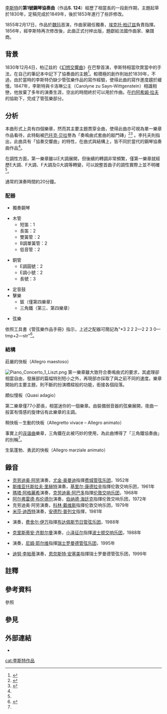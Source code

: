 [[李斯特·费伦茨|李斯特]]的'''第1號鋼琴協奏曲'''（作品'''S. 124'''）經歷了相當長的一段創作期，主題起草於1830年，定稿完成於1849年，後於1853年進行了些許修改。

1855年2月17日，作品於[[魏玛|魏玛]]首演，作曲家親任獨奏，[[埃克托·柏辽兹|埃克托·柏辽兹]]負責指揮。1856年，經李斯特再次修改後，此曲正式付梓出版，題獻給法國作曲家、樂譜商{{le|亨利·李托夫|Henry Litolff}}。

== 背景 ==
1830年12月4日，柏辽兹的《[[幻想交響曲|幻想交響曲]]》在巴黎首演，李斯特相當欣賞當中的手法，在自己的筆記本中記下了協奏曲的主題<ref name=thesis1>{{Cite thesis |degree=碩士 |chapter= |title=李斯特第一號降E大調鋼琴協奏曲之指揮詮釋 |url=https://hdl.handle.net/11296/5t24tb |author=張家怡 |last= |first= |year=2006年6月 |publisher=國立臺灣師範大學 |accessdate= |docket= |oclc= }}</ref>{{rp|13}}。較積極的創作則始於1839年，不過，由於當時的李斯特仍缺少管弦樂作品的寫作經驗，使得此曲的寫作進度趨於緩慢。1847年，李斯特與卡洛琳公主（Carolyne zu Sayn-Wittgenstein）相識相戀，他放棄了多年的演奏生涯，空出的時間終於可以用於作曲。在[[约阿希姆·拉夫|约阿希姆·拉夫]]的協助下，完成了管弦樂部分。

== 分析 ==
本曲形式上具有四個樂章，然而其主要主題貫穿全曲，使得此曲亦可視為單一樂章作品看待，此特點被[[巴托克·贝拉|巴托克·贝拉]]譽為「奏鳴曲式套曲的敲門磚」<ref>{{cite web |title=San Francisco Symphony - Franz (Ferenc) Liszt: Piano Concerto No. 1 in E-flat major |url=https://www.sfsymphony.org/Data/Event-Data/Program-Notes/F/Franz-(Ferenc)-Liszt-Piano-Concerto-No-1-in-E-flat |website=San Francisco Symphony |access-date=19 June 2022 |language=en-us}}</ref><ref>{{cite web |title=biography [v6.0] |url=https://uh.edu/~tkoozin/projects/hitomi/biography.html |website=uh.edu}}</ref>
{{notetag|類似的手法在[[弗朗茨·舒伯特|舒伯特]]《{{le|流浪者幻想曲|Wanderer Fantasy}}》（1822年）便有應用。}}。李托夫則指出，此曲具有「協奏交響曲」的特性，在曲式與結構上，皆不同於當代的鋼琴協奏曲作品<ref name=thesis1/>{{rp|14}}。

在調性方面，第一樂章雖以E{{music|flat}}大調展開，但後續的轉調非常頻繁，僅第一樂章就經歷E大調、F大調、F{{music|sharp}}大調及G大調等轉變，可以說整首曲子的調性實際上並不明確<ref name=thesis1/>{{rp|139}}。

通常的演奏時間約20分鐘。

=== 配器 ===
* 獨奏鋼琴
{{multicol}}
* 木管
** 短笛：1
** 長笛：2
** 雙簧管：2
** B{{music|flat}}調單簧管{{notetag|於第二樂章改使用A調樂器。}}：2
** 低音管：2
{{multicol-break}}
* 銅管
** E{{music|flat}}調圓號：2
** E{{music|flat}}調小號：2
** 長號：3
{{multicol-break}}
* 定音鼓
* 擊樂
** 鈸（僅第四樂章）
** 三角鐵（第三、第四樂章）
{{multicol-break}}
*弦樂
{{multicol-end}}

依照工具書《管弦樂作品手冊》指示，上述之配器可簡記為"*3 2 2 2—2 2 3 0—tmp+2—str"<ref>{{Cite book|title=''ORCHESTRAL MUSIC: A Handbook.''|url=https://archive.org/details/orchestralmusic00dani|last=Daniels|first=David|publisher=Scarecrow Press, Inc.|year=1996|isbn=0-8108-3228-3|location=Lanham|pages=[https://archive.org/details/orchestralmusic00dani/page/n241 229]|edition=3rd ed.}}</ref>。

=== 結構 ===
{{listen|type=music|filename=Liszt;_piano_concerto_No._1,_I._Allegro_Maestoso.ogg|title=第一樂章|filename2=Liszt;_piano_concerto_No._1,_2._quasi_Adagio.ogg|title2=第二樂章|filename3=Liszt;_piano_concerto_No._1,_3._allegro_Vivace.ogg|title3=第三樂章|filename4=Liszt;_piano_concerto_No._1,_4._allegro_Marziale_Animato.ogg|title4=第四樂章|description4=例樂由[[阿图尔·鲁宾斯坦|阿图尔·鲁宾斯坦]]演奏，{{link-hu|多拉蒂·安塔尔|Antal Dorati}}指揮{{link-en|達拉斯交響樂團|Dallas Symphony Orchestra}}。}}

;莊嚴的快板（Allegro maestoso）
[[File:Piano_Concerto_1_Liszt.png|thumb]]
第一樂章雖大致符合奏鳴曲式的要求，其處理卻相當自由，發展部的篇幅特別短小之外，再現部亦採取了與之前不同的速度。樂章開始的主要主題，則不斷的扮演橋樑般的功能，銜接各個段落。

;頗似慢板（Quasi adagio）
第二樂章僅77小節長，相當迷你的一個樂章。由裝備弱音器的弦樂展開，夜曲一般富有情感的旋律佔有此樂章的主調。

;稍快板－生動的快板（Allegretto vivace – Allegro animato）
事實上的[[诙谐曲|诙谐曲]]樂章，三角鐵在此被巧妙的使用，為此曲博得了「三角鐵協奏曲」的別稱<ref name=thesis1/>{{rp|15}}。

;生氣蓬勃、勇武的快板（Allegro marziale animato）

== 錄音 ==
* [[克劳迪奥·阿劳|克劳迪奥·阿劳]]演奏，[[尤金·奥曼迪|尤金·奥曼迪]]指揮[[费城管弦乐团|费城管弦乐团]]，1952年
* [[斯维亚托斯拉夫·里赫特|斯维亚托斯拉夫·里赫特]]演奏，[[基里尔·康德拉辛|基里尔·康德拉辛]]指揮伦敦交响乐团，1961年
* [[瑪塔·阿格麗希|瑪塔·阿格麗希]]演奏，[[克劳迪奥·阿巴多|克劳迪奥·阿巴多]]指揮[[伦敦交响乐团|伦敦交响乐团]]，1968年
* [[阿尔弗雷德·布伦德尔|阿尔弗雷德·布伦德尔]]演奏，[[伯纳德·海廷克|伯纳德·海廷克]]指揮伦敦交响乐团，1972年
* 克劳迪奥·阿劳演奏，[[科林·戴维斯|科林·戴维斯]]指揮伦敦交响乐团，1979年
* [[米莎·迪西特|米莎·迪西特]]演奏，[[安德烈·普列文|安德烈·普列文]]指揮{{le|匹兹堡交响乐团|Pittsburgh Symphony Orchestra}}，1981年
* {{le|佐尔坦·柯奇什|Zoltán Kocsis}}演奏，[[费舍尔·伊万|费舍尔·伊万]]指揮[[布达佩斯节日管弦乐团|布达佩斯节日管弦乐团]]，1988年
* [[克里斯蒂安·齐默尔曼|克里斯蒂安·齐默尔曼]]演奏，[[小泽征尔|小泽征尔]]指揮[[波士顿交响乐团|波士顿交响乐团]]，1988年
* {{le|傑佛瑞·托澤爾|Geoffrey Tozer}}演奏，[[尼姆·耶尔维|尼姆·耶尔维]]指揮[[瑞士罗曼德管弦乐团|瑞士罗曼德管弦乐团]]，1995年
* [[迪努·李帕蒂|迪努·李帕蒂]]演奏，[[恩奈斯特·安塞美|恩奈斯特·安塞美]]指揮瑞士罗曼德管弦乐团，1999年
{{expand list}}

== 註釋 ==
{{notefoot}}

== 參考資料 ==
;參照
{{reflist}}

== 參見 ==
{{portal|古典音樂}}

== 外部連結 ==
{{commons category|Piano Concerto No. 1 (Liszt)}}
* {{IMSLP|work=Piano Concerto No.1, S.124 (Liszt, Franz)|cname=李斯特第1號鋼琴協奏曲}}
{{李斯特钢琴作品}}
[[cat:李斯特作品|cat:李斯特作品]]